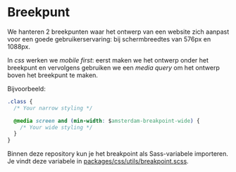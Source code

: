 
<Meta title="Docs/Designrichtlijnen/Breekpunt" />

# Breekpunt

We hanteren 2 breekpunten waar het ontwerp van een website zich aanpast voor een goede gebruikerservaring: bij schermbreedtes van 576px en 1088px.

In _css_ werken we _mobile first_: eerst maken we het ontwerp onder het breekpunt en vervolgens gebruiken we een _media query_ om het ontwerp boven het breekpunt te maken.

Bijvoorbeeld:

```css
.class {
  /* Your narrow styling */

  @media screen and (min-width: $amsterdam-breakpoint-wide) {
    /* Your wide styling */
  }
}
```

Binnen deze repository kun je het breakpoint als Sass-variabele importeren. Je vindt deze variabele in [packages/css/utils/breakpoint.scss](https://github.com/Amsterdam/design-system/blob/main/packages/css/utils/breakpoint.scss).

